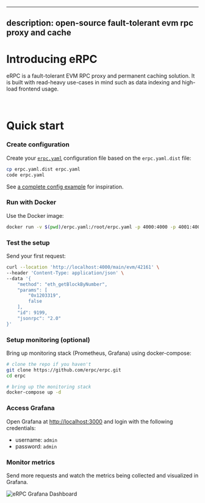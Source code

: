 
---
description: open-source fault-tolerant evm rpc proxy and cache
---


# Introducing eRPC

eRPC is a fault-tolerant EVM RPC proxy and permanent caching solution. It is built with read-heavy use-cases in mind such as data indexing and high-load frontend usage.

<br />
<HighlevelDiagram />

# Quick start

<Steps>

### Create configuration

Create your [`erpc.yaml`](/config/example) configuration file based on the `erpc.yaml.dist` file:

```bash
cp erpc.yaml.dist erpc.yaml
code erpc.yaml
```

See [a complete config example](/config/example) for inspiration.

### Run with Docker

Use the Docker image:

```bash
docker run -v $(pwd)/erpc.yaml:/root/erpc.yaml -p 4000:4000 -p 4001:4001 ghcr.io/erpc/erpc:latest
```

### Test the setup

Send your first request:

```bash
curl --location 'http://localhost:4000/main/evm/42161' \
--header 'Content-Type: application/json' \
--data '{
    "method": "eth_getBlockByNumber",
    "params": [
        "0x1203319",
        false
    ],
    "id": 9199,
    "jsonrpc": "2.0"
}'
```

### Setup monitoring (optional)

Bring up monitoring stack (Prometheus, Grafana) using docker-compose:

```bash
# clone the repo if you haven't
git clone https://github.com/erpc/erpc.git
cd erpc

# bring up the monitoring stack
docker-compose up -d
```

### Access Grafana

Open Grafana at [http://localhost:3000](http://localhost:3000) and login with the following credentials:

- username: `admin`
- password: `admin`

### Monitor metrics

Send more requests and watch the metrics being collected and visualized in Grafana.

![eRPC Grafana Dashboard](/assets/monitoring-example-erpc.png)

</Steps>
